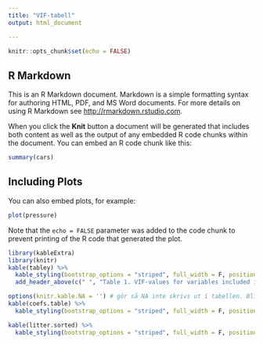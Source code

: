 ```yaml
---
title: "VIF-tabell"
output: html_document

---
```


```r
knitr::opts_chunk$set(echo = FALSE)
```

## R Markdown

This is an R Markdown document. Markdown is a simple formatting syntax for authoring HTML, PDF, and MS Word documents. For more details on using R Markdown see <http://rmarkdown.rstudio.com>.

When you click the **Knit** button a document will be generated that includes both content as well as the output of any embedded R code chunks within the document. You can embed an R code chunk like this:

```r
summary(cars)
```

## Including Plots

You can also embed plots, for example:

```r
plot(pressure)
```

Note that the `echo = FALSE` parameter was added to the code chunk to prevent printing of the R code that generated the plot.
```r

library(kableExtra)
library(knitr)
kable(tabley) %>%
  kable_styling(bootstrap_options = "striped", full_width = F, position = "float_right") %>% 
  add_header_above(c(" ", "Table 1. VIF-values for variables included in the global model" = 1), align = "left"  )
```


   

```r

options(knitr.kable.NA = '') # gör så NA inte skrivs ut i tabellen. Blir blanksteg istället
kable(coefs.table) %>%
  kable_styling(bootstrap_options = "striped", full_width = F, position = "float_right")

kable(litter.sorted) %>%
  kable_styling(bootstrap_options = "striped", full_width = F, position = "float_right")
```
 


